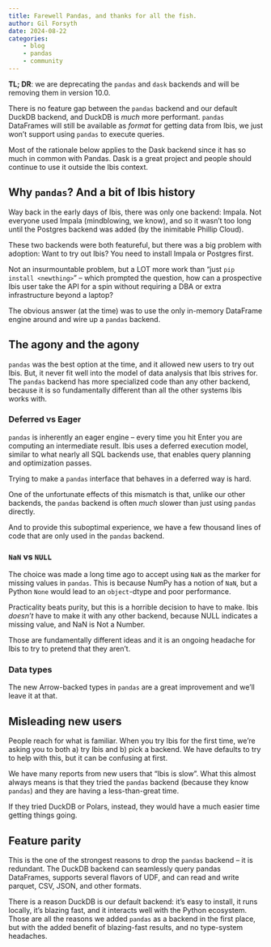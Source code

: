 ```yaml
---
title: Farewell Pandas, and thanks for all the fish.
author: Gil Forsyth
date: 2024-08-22
categories:
    - blog
    - pandas
    - community
---
```


**TL; DR**: we are deprecating the `pandas` and `dask` backends and will be
removing them in version 10.0.

There is no feature gap between the `pandas` backend and our default DuckDB
backend, and DuckDB is _much_ more performant.  `pandas` DataFrames will still
be available as _format_ for getting data from Ibis, we just won't support using
`pandas` to execute queries.

Most of the rationale below applies to the Dask backend since it has so much in
common with Pandas. Dask is a great project and people should continue to use
it outside the Ibis context.

## Why `pandas`? And a bit of Ibis history

Way back in the early days of Ibis, there was only one backend: Impala.  Not
everyone used Impala (mindblowing, we know), and so it wasn't too long until the
Postgres backend was added (by the inimitable Phillip Cloud).

These two backends were both featureful, but there was a big problem with adoption:
Want to try out Ibis?  You need to install Impala or Postgres first.

Not an insurmountable problem, but a LOT more work than "just `pip install
<newthing>`" -- which prompted the question, how can a prospective Ibis user
take the API for a spin without requiring a DBA or extra infrastructure beyond a
laptop?

The obvious answer (at the time) was to use the only in-memory DataFrame engine
around and wire up a `pandas` backend.

## The agony and the agony

`pandas` was the best option at the time, and it allowed new users to try out
Ibis.  But, it never fit well into the model of data analysis that Ibis strives
for.  The `pandas` backend has more specialized code than any other backend,
because it is so fundamentally different than all the other systems Ibis works
with.

### Deferred vs Eager

`pandas` is inherently an eager engine -- every time you hit Enter you are
computing an intermediate result. Ibis uses a deferred execution model, similar
to what nearly all SQL backends use, that enables query planning and
optimization passes.

Trying to make a `pandas` interface that behaves in a deferred way is hard.

One of the unfortunate effects of this mismatch is that, unlike our other
backends, the `pandas` backend is often _much_ slower than just using `pandas`
directly.

And to provide this suboptimal experience, we have a few thousand lines of code
that are only used in the `pandas` backend.

### `NaN` vs `NULL`

The choice was made a long time ago to accept using `NaN` as the marker for
missing values in `pandas`.  This is because NumPy has a notion of `NaN`, but a
Python `None` would lead to an `object`-dtype and poor performance.

Practicality beats purity, but this is a horrible decision to have to make.
Ibis _doesn't_ have to make it with any other backend, because NULL indicates a
missing value, and NaN is Not a Number.

Those are fundamentally different ideas and it is an ongoing headache for Ibis
to try to pretend that they aren't.

### Data types

The new Arrow-backed types in `pandas` are a great improvement and we'll leave
it at that.

## Misleading new users

People reach for what is familiar.  When you try Ibis for the first time, we're
asking you to both a) try Ibis and b) pick a backend. We have defaults to try to
help with this, but it can be confusing at first.

We have many reports from new users that "Ibis is slow".  What this almost
always means is that they tried the `pandas` backend (because they know
`pandas`) and they are having a less-than-great time.

If they tried DuckDB or Polars, instead, they would have a much easier time
getting things going.

## Feature parity

This is the one of the strongest reasons to drop the `pandas` backend -- it is redundant.  The
DuckDB backend can seamlessly query pandas DataFrames, supports several flavors
of UDF, and can read and write parquet, CSV, JSON, and other formats.

There is a reason DuckDB is our default backend: it's easy to install, it runs
locally, it's blazing fast, and it interacts well with the Python ecosystem.
Those are all the reasons we added `pandas` as a backend in the first place, but
with the added benefit of blazing-fast results, and no type-system headaches.
